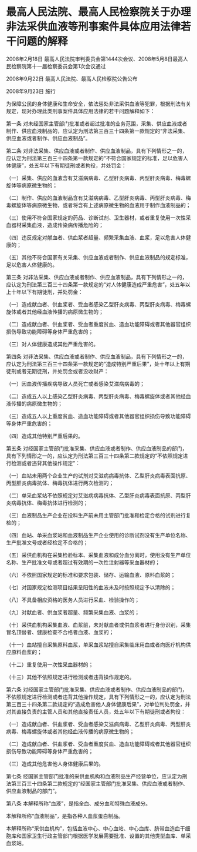 # 最高人民法院、最高人民检察院关于办理非法采供血液等刑事案件具体应用法律若干问题的解释

2008年2月18日 最高人民法院审判委员会第1444次会议、2008年5月8日最高人民检察院第十一届检察委员会第1次会议通过

2008年9月22日 最高人民法院、最高人民检察院公告公布

2008年9月23日 施行

  

为保障公民的身体健康和生命安全，依法惩处非法采供血液等犯罪，根据刑法有关规定，现对办理此类刑事案件具体应用法律的若干问题解释如下：

第一条 对未经国家主管部门批准或者超过批准的业务范围，采集、供应血液或者制作、供应血液制品的，应认定为刑法第三百三十四条第一款规定的“非法采集、供应血液或者制作、供应血液制品”。

第二条 对非法采集、供应血液或者制作、供应血液制品，具有下列情形之一的，应认定为刑法第三百三十四条第一款规定的“不符合国家规定的标准，足以危害人体健康”，处五年以下有期徒刑或者拘役，并处罚金：

（一）采集、供应的血液含有艾滋病病毒、乙型肝炎病毒、丙型肝炎病毒、梅毒螺旋体等病原微生物的；

（二）制作、供应的血液制品含有艾滋病病毒、乙型肝炎病毒、丙型肝炎病毒、梅毒螺旋体等病原微生物，或者将含有上述病原微生物的血液用于制作血液制品的；

（三）使用不符合国家规定的药品、诊断试剂、卫生器材，或者重复使用一次性采血器材采集血液，造成传染病传播危险的；

（四）违反规定对献血者、供血浆者超量、频繁采集血液、血浆，足以危害人体健康的；

（五）其他不符合国家有关采集、供应血液或者制作、供应血液制品的规定标准，足以危害人体健康的。

第三条 对非法采集、供应血液或者制作、供应血液制品，具有下列情形之一的，应认定为刑法第三百三十四条第一款规定的“对人体健康造成严重危害”，处五年以上十年以下有期徒刑，并处罚金：

（一）造成献血者、供血浆者、受血者感染乙型肝炎病毒、丙型肝炎病毒、梅毒螺旋体或者其他经血液传播的病原微生物的；

（二）造成献血者、供血浆者、受血者重度贫血、造血功能障碍或者其他器官组织损伤导致功能障碍等身体严重危害的；

（三）对人体健康造成其他严重危害的。

第四条 对非法采集、供应血液或者制作、供应血液制品，具有下列情形之一的，应认定为刑法第三百三十四条第一款规定的“造成特别严重后果”，处十年以上有期徒刑或者无期徒刑，并处罚金或者没收财产：

（一）因血液传播疾病导致人员死亡或者感染艾滋病病毒的；

（二）造成五人以上感染乙型肝炎病毒、丙型肝炎病毒、梅毒螺旋体或者其他经血液传播的病原微生物的；

（三）造成五人以上重度贫血、造血功能障碍或者其他器官组织损伤导致功能障碍等身体严重危害的；

（四）造成其他特别严重后果的。

第五条 对经国家主管部门批准采集、供应血液或者制作、供应血液制品的部门，具有下列情形之一的，应认定为刑法第三百三十四条第二款规定的“不依照规定进行检测或者违背其他操作规定”：

（一）血站未用两个企业生产的试剂对艾滋病病毒抗体、乙型肝炎病毒表面抗原、丙型肝炎病毒抗体、梅毒抗体进行两次检测的；

（二）单采血浆站不依照规定对艾滋病病毒抗体、乙型肝炎病毒表面抗原、丙型肝炎病毒抗体、梅毒抗体进行检测的；

（三）血液制品生产企业在投料生产前未用主管部门批准和检定合格的试剂进行复检的；

（四）血站、单采血浆站和血液制品生产企业使用的诊断试剂没有生产单位名称、生产批准文号或者经检定不合格的；

（五）采供血机构在采集检验标本、采集血液和成分血分离时，使用没有生产单位名称、生产批准文号或者超过有效期的一次性注射器等采血器材的；

（六）不依照国家规定的标准和要求包装、储存、运输血液、原料血浆的；

（七）对国家规定检测项目结果呈阳性的血液未及时按照规定予以清除的；

（八）不具备相应资格的医务人员进行采血、检验操作的；

（九）对献血者、供血浆者超量、频繁采集血液、血浆的；

（十）采供血机构采集血液、血浆前，未对献血者或供血浆者进行身份识别，采集冒名顶替者、健康检查不合格者血液、血浆的；

（十一）血站擅自采集原料血浆，单采血浆站擅自采集临床用血或者向医疗机构供应原料血浆的；

（十二）重复使用一次性采血器材的；

（十三）其他不依照规定进行检测或者违背操作规定的。

第六条 对经国家主管部门批准采集、供应血液或者制作、供应血液制品的部门，不依照规定进行检测或者违背其他操作规定，具有下列情形之一的，应认定为刑法第三百三十四条第二款规定的“造成危害他人身体健康后果”，对单位判处罚金，并对其直接负责的主管人员和其他直接责任人员，处五年以下有期徒刑或者拘役：

（一）造成献血者、供血浆者、受血者感染艾滋病病毒、乙型肝炎病毒、丙型肝炎病毒、梅毒螺旋体或者其他经血液传播的病原微生物的；

（二）造成献血者、供血浆者、受血者重度贫血、造血功能障碍或者其他器官组织损伤导致功能障碍等身体严重危害的；

（三）造成其他危害他人身体健康后果的。

第七条 经国家主管部门批准的采供血机构和血液制品生产经营单位，应认定为刑法第三百三十四条第二款规定的“经国家主管部门批准采集、供应血液或者制作、供应血液制品的部门”。

第八条 本解释所称“血液”，是指全血、成分血和特殊血液成分。

本解释所称“血液制品”，是指各种人血浆蛋白制品。

本解释所称“采供血机构”，包括血液中心、中心血站、中心血库、脐带血造血干细胞库和国家卫生行政主管部门根据医学发展需要批准、设置的其他类型血库、单采血浆站。